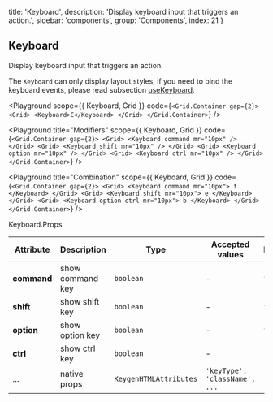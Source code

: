
  title: 'Keyboard',
  description: 'Display keyboard input that triggers an action.',
  sidebar: 'components',
  group: 'Components',
  index: 21
}

## Keyboard

Display keyboard input that triggers an action.

The `Keyboard` can only display layout styles, if you need to bind the keyboard events, please read subsection [useKeyboard](/docs/hooks/use-keyboard).

<Playground
  scope={{ Keyboard, Grid }}
  code={`
<Grid.Container gap={2}>
  <Grid>
    <Keyboard>C</Keyboard>
  </Grid>
</Grid.Container>
`}
/>

<Playground
  title="Modifiers"
  scope={{ Keyboard, Grid }}
  code={`
<Grid.Container gap={2}>
  <Grid>
    <Keyboard command mr="10px" />
  </Grid>
  <Grid>
    <Keyboard shift mr="10px" />
  </Grid>
  <Grid>
    <Keyboard option mr="10px" />
  </Grid>
  <Grid>
    <Keyboard ctrl mr="10px" />
  </Grid>
</Grid.Container>
`}
/>

<Playground
  title="Combination"
  scope={{ Keyboard, Grid }}
  code={`
<Grid.Container gap={2}>
  <Grid>
    <Keyboard command mr="10px">
      f
    </Keyboard>
  </Grid>
  <Grid>
    <Keyboard shift mr="10px">
      e
    </Keyboard>
  </Grid>
  <Grid>
    <Keyboard option ctrl mr="10px">
      b
    </Keyboard>
  </Grid>
</Grid.Container>
`}
/>

<Attributes edit="/pages/docs/components/keyboard.mdx">
<Attributes.Title>Keyboard.Props</Attributes.Title>

| Attribute   | Description      | Type                   | Accepted values               | Default |
| ----------- | ---------------- | ---------------------- | ----------------------------- | ------- |
| **command** | show command key | `boolean`              | -                             | `false` |
| **shift**   | show shift key   | `boolean`              | -                             | `false` |
| **option**  | show option key  | `boolean`              | -                             | `false` |
| **ctrl**    | show ctrl key    | `boolean`              | -                             | `false` |
| ...         | native props     | `KeygenHTMLAttributes` | `'keyType', 'className', ...` | -       |

</Attributes>

